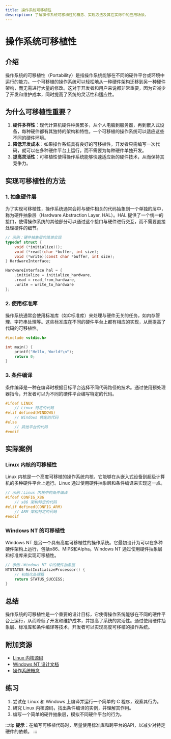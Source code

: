 ```yaml
---
title: 操作系统可移植性
description: 了解操作系统可移植性的概念、实现方法及其在实际中的应用场景。
---
```


# 操作系统可移植性

## 介绍

操作系统的可移植性（Portability）是指操作系统能够在不同的硬件平台或环境中运行的能力。一个可移植的操作系统可以轻松地从一种硬件架构迁移到另一种硬件架构，而无需进行大量的修改。这对于开发者和用户来说都非常重要，因为它减少了开发和维护成本，同时提高了系统的灵活性和适应性。

## 为什么可移植性重要？

1. **硬件多样性**：现代计算机硬件种类繁多，从个人电脑到服务器，再到嵌入式设备，每种硬件都有其独特的架构和特性。一个可移植的操作系统可以适应这些不同的硬件环境。
2. **降低开发成本**：如果操作系统具有良好的可移植性，开发者只需编写一次代码，就可以在多种硬件平台上运行，而不需要为每种硬件单独开发。
3. **提高灵活性**：可移植性使得操作系统能够快速适应新的硬件技术，从而保持其竞争力。

## 实现可移植性的方法

### 1. 抽象硬件层

为了实现可移植性，操作系统通常会将与硬件相关的代码抽象到一个单独的层中，称为硬件抽象层（Hardware Abstraction Layer, HAL）。HAL 提供了一个统一的接口，使得操作系统的其他部分可以通过这个接口与硬件进行交互，而不需要直接处理硬件的细节。

```c
// 示例：硬件抽象层的简单实现
typedef struct {
    void (*initialize)();
    void (*read)(char *buffer, int size);
    void (*write)(const char *buffer, int size);
} HardwareInterface;

HardwareInterface hal = {
    .initialize = initialize_hardware,
    .read = read_from_hardware,
    .write = write_to_hardware
};
```

### 2. 使用标准库

操作系统通常会使用标准库（如C标准库）来处理与硬件无关的任务，如内存管理、字符串处理等。这些标准库在不同的硬件平台上都有相应的实现，从而提高了代码的可移植性。

```c
#include <stdio.h>

int main() {
    printf("Hello, World!\n");
    return 0;
}
```

### 3. 条件编译

条件编译是一种在编译时根据目标平台选择不同代码路径的技术。通过使用预处理器指令，开发者可以为不同的硬件平台编写特定的代码。

```c
#ifdef LINUX
    // Linux 特定的代码
#elif defined(WINDOWS)
    // Windows 特定的代码
#else
    // 其他平台的代码
#endif
```

## 实际案例

### Linux 内核的可移植性

Linux 内核是一个高度可移植的操作系统内核，它能够在从嵌入式设备到超级计算机的多种硬件平台上运行。Linux 通过使用硬件抽象层和条件编译来实现这一点。

```c
// 示例：Linux 内核中的条件编译
#ifdef CONFIG_X86
    // x86 架构特定的代码
#elif defined(CONFIG_ARM)
    // ARM 架构特定的代码
#endif
```

### Windows NT 的可移植性

Windows NT 是另一个具有高度可移植性的操作系统。它最初设计为可以在多种硬件架构上运行，包括x86、MIPS和Alpha。Windows NT 通过使用硬件抽象层和标准库来实现可移植性。

```c
// 示例：Windows NT 中的硬件抽象层
NTSTATUS HalInitializeProcessor() {
    // 初始化处理器
    return STATUS_SUCCESS;
}
```

## 总结

操作系统的可移植性是一个重要的设计目标，它使得操作系统能够在不同的硬件平台上运行，从而降低了开发和维护成本，并提高了系统的灵活性。通过使用硬件抽象层、标准库和条件编译等技术，开发者可以实现高度可移植的操作系统。

## 附加资源

- [Linux 内核源码](https://www.kernel.org/)
- [Windows NT 设计文档](https://docs.microsoft.com/en-us/windows/win32/programming-guide)
- [操作系统概念](https://www.os-book.com/)

## 练习

1. 尝试在 Linux 和 Windows 上编译并运行一个简单的 C 程序，观察其行为。
2. 研究 Linux 内核源码，找出条件编译的实例，并理解其作用。
3. 编写一个简单的硬件抽象层，模拟不同硬件平台的行为。

:::tip
**提示**：在编写可移植代码时，尽量使用标准库和跨平台的API，以减少对特定硬件的依赖。
:::
